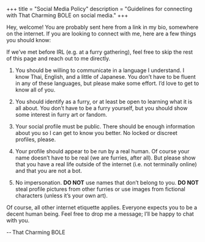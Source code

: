+++
title = "Social Media Policy"
description = "Guidelines for connecting with That Charming BOLE on social media."
+++

Hey, welcome!
You are probably sent here from a link in my bio, somewhere on the internet.
If you are looking to connect with me, here are a few things you should know:

<div class="callout">
  If we’ve met before IRL <span class="muted">(e.g. at a furry gathering)</span>,
  feel free to skip the rest of this page and reach out to me directly.
</div>

1. You should be willing to communicate in a language I understand.
   I know Thai, English, and a little of Japanese.
   <span class="muted">You don’t have to be fluent in any of these languages,
   but please make some effort.
   I’d love to get to know all of you.</span>

2. You should identify as a furry,
   or at least be open to learning what it is all about.
   <span class="muted">You don’t have to be a furry yourself,
   but you should show some interest in furry art or fandom.</span>

3. Your social profile must be public.
   There should be enough information about you so I can get to know you better.
   <span class="muted">No locked or discreet profiles, please.</span>

4. Your profile should appear to be run by a real human.
   <span class="muted">Of course your name doesn’t have to be real
   (we are furries, after all).</span>
   But please show that you have a real life outside of the internet
   <span class="muted">(i.e. not terminally online)</span>
   and that you are not a bot.

5. No impersonation.
   **DO NOT** use names that don’t belong to you.
   **DO NOT** steal profile pictures from other furries
   or use images from fictional characters
   <span class="muted">(unless it’s your own art)</span>.

Of course, all other internet etiquette applies.
Everyone expects you to be a decent human being.
Feel free to drop me a message; I’ll be happy to chat with you.

\-- That Charming BOLE
